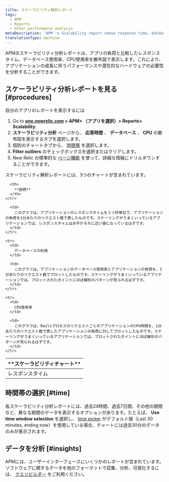 ```yaml
---
title: スケーラビリティ解析レポート
tags:
  - APM
  - Reports
  - Other performance analysis
metaDescription: 'APM''s Scalability report shows response time, database, and CPU time compared to app load to analyze hardware performance as your app grows.'
translationType: machine
---
```


APMのスケーラビリティ分析レポートは、アプリの負荷と比較したレスポンスタイム、データベース使用率、CPU使用率を散布図で表示します。これにより、アプリケーションの成長に伴うパフォーマンスや潜在的なハードウェアの必要性を分析することができます。

## スケーラビリティ分析レポートを見る [#procedures]

自分のアプリのレポートを表示するには

1. Go to **[one.newrelic.com](https://one.newrelic.com) > APM> （アプリを選択）> Reports> Scalability**.
2. **スケーラビリティ分析** ページから、 **応答時間** 、 **データベース** 、 **CPU** の散布図を表示するタブを選択します。
3. 個別のチャートタブから、 [時間帯](#time) を選択します。
4. **Filter outliers** のチェックボックスを選択またはクリアします。
5. New Relic の標準的な [ページ機能](/docs/accounts-partnerships/education/getting-started-new-relic/standard-dashboard-features) を使って、詳細な情報にドリルダウンすることができます。

スケーラビリティ解析レポートには、3つのチャートが含まれています。

<table>
  <thead>
    <tr>
      <th width={200}>
        **スケーラビリティチャート**
      </th>

      <th>
        **説明**
      </th>
    </tr>
  </thead>

  <tbody>
    <tr>
      <td>
        レスポンスタイム
      </td>

      <td>
        このグラフは、アプリケーションのレスポンスタイムをミリ秒単位で、アプリケーションの負荷を1分あたりのリクエスト数で表したものです。スケーリングがうまくいっているアプリケーションでは、レスポンスタイムは水平かそれに近い値になっているはずです。
      </td>
    </tr>

    <tr>
      <td>
        データベースの利用
      </td>

      <td>
        このグラフは、アプリケーションのデータベース使用率とアプリケーションの負荷を、1分あたりのリクエスト数でプロットしたものです。スケーリングがうまくいっているアプリケーションでは、プロットされたポイントにほぼ線形のパターンが見られるはずです。
      </td>
    </tr>

    <tr>
      <td>
        CPU使用率
      </td>

      <td>
        このグラフは、RailsプロセスのリクエストごとのアプリケーションのCPU時間を、1分あたりのリクエスト数で表したアプリケーションの負荷に対してプロットしたものです。スケーリングがうまくいっているアプリケーションでは、プロットされたポイントにほぼ線形のパターンが見られるはずです。
      </td>
    </tr>
  </tbody>
</table>

## 時間帯の選択 [#time]

各スケーラビリティ分析レポートには、過去24時間、過去7日間、その他の期間など、異なる期間のデータを表示するオプションがあります。たとえば、 **Use time window selection** を選択し、 [time picker](/docs/site/timepicker-setting-time-periods-to-view-data) がデフォルト値（Last 30 minutes, ending now）を使用している場合、チャートには過去30分のデータのみが表示されます。

## データを分析 [#insights]

APMには、ユーザーインターフェースにいくつかのレポートが含まれています。ソフトウェアに関するデータを他のフォーマットで収集、分析、可視化するには、 [クエリビルダー](/docs/query-your-data/explore-query-data/query-builder/introduction-query-builder) をご利用ください。